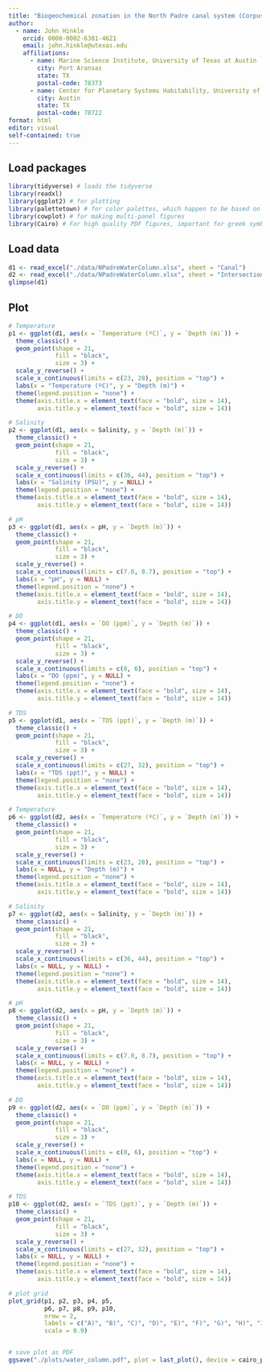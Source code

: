 ```yaml
---
title: "Biogeochemical zonation in the North Padre canal system (Corpus Christi, TX)"
author:
  - name: John Hinkle
    orcid: 0000-0002-6381-4621
    email: john.hinkle@utexas.edu
    affiliations:
      - name: Marine Science Institute, University of Texas at Austin
        city: Port Aransas
        state: TX
        postal-code: 78373
      - name: Center for Planetary Systems Habitability, University of Texas at Austin
        city: Austin
        state: TX
        postal-code: 78722
format: html
editor: visual
self-contained: true
---
```


## Load packages

```r
library(tidyverse) # loads the tidyverse
library(readxl)
library(ggplot2) # for plotting
library(palettetown) # for color palettes, which happen to be based on Pokemon
library(cowplot) # for making multi-panel figures
library(Cairo) # For high quality PDF figures, important for greek symbols
```

## Load data

```r
d1 <- read_excel("./data/NPadreWaterColumn.xlsx", sheet = "Canal")
d2 <- read_excel("./data/NPadreWaterColumn.xlsx", sheet = "Intersection")
glimpse(d1)
```

## Plot

```r
# Temperature
p1 <- ggplot(d1, aes(x = `Temperature (ºC)`, y = `Depth (m)`)) +
  theme_classic() +
  geom_point(shape = 21,
             fill = "black",
             size = 3) +
  scale_y_reverse() +
  scale_x_continuous(limits = c(23, 28), position = "top") +
  labs(x = "Temperature (ºC)", y = "Depth (m)") +
  theme(legend.position = "none") +
  theme(axis.title.x = element_text(face = "bold", size = 14),
        axis.title.y = element_text(face = "bold", size = 14))

# Salinity
p2 <- ggplot(d1, aes(x = Salinity, y = `Depth (m)`)) +
  theme_classic() +
  geom_point(shape = 21,
             fill = "black",
             size = 3) +
  scale_y_reverse() +
  scale_x_continuous(limits = c(36, 44), position = "top") +
  labs(x = "Salinity (PSU)", y = NULL) +
  theme(legend.position = "none") +
  theme(axis.title.x = element_text(face = "bold", size = 14),
        axis.title.y = element_text(face = "bold", size = 14))

# pH
p3 <- ggplot(d1, aes(x = pH, y = `Depth (m)`)) +
  theme_classic() +
  geom_point(shape = 21,
             fill = "black",
             size = 3) +
  scale_y_reverse() +
  scale_x_continuous(limits = c(7.0, 8.7), position = "top") +
  labs(x = "pH", y = NULL) +
  theme(legend.position = "none") +
  theme(axis.title.x = element_text(face = "bold", size = 14),
        axis.title.y = element_text(face = "bold", size = 14))

# DO
p4 <- ggplot(d1, aes(x = `DO (ppm)`, y = `Depth (m)`)) +
  theme_classic() +
  geom_point(shape = 21,
             fill = "black",
             size = 3) +
  scale_y_reverse() +
  scale_x_continuous(limits = c(0, 6), position = "top") +
  labs(x = "DO (ppm)", y = NULL) +
  theme(legend.position = "none") +
  theme(axis.title.x = element_text(face = "bold", size = 14),
        axis.title.y = element_text(face = "bold", size = 14))

# TDS
p5 <- ggplot(d1, aes(x = `TDS (ppt)`, y = `Depth (m)`)) +
  theme_classic() +
  geom_point(shape = 21,
             fill = "black",
             size = 3) +
  scale_y_reverse() +
  scale_x_continuous(limits = c(27, 32), position = "top") +
  labs(x = "TDS (ppt)", y = NULL) +
  theme(legend.position = "none") +
  theme(axis.title.x = element_text(face = "bold", size = 14),
        axis.title.y = element_text(face = "bold", size = 14))

# Temperature
p6 <- ggplot(d2, aes(x = `Temperature (ºC)`, y = `Depth (m)`)) +
  theme_classic() +
  geom_point(shape = 21,
             fill = "black",
             size = 3) +
  scale_y_reverse() +
  scale_x_continuous(limits = c(23, 28), position = "top") +
  labs(x = NULL, y = "Depth (m)") +
  theme(legend.position = "none") +
  theme(axis.title.x = element_text(face = "bold", size = 14),
        axis.title.y = element_text(face = "bold", size = 14))

# Salinity
p7 <- ggplot(d2, aes(x = Salinity, y = `Depth (m)`)) +
  theme_classic() +
  geom_point(shape = 21,
             fill = "black",
             size = 3) +
  scale_y_reverse() +
  scale_x_continuous(limits = c(36, 44), position = "top") +
  labs(x = NULL, y = NULL) +
  theme(legend.position = "none") +
  theme(axis.title.x = element_text(face = "bold", size = 14),
        axis.title.y = element_text(face = "bold", size = 14))

# pH
p8 <- ggplot(d2, aes(x = pH, y = `Depth (m)`)) +
  theme_classic() +
  geom_point(shape = 21,
             fill = "black",
             size = 3) +
  scale_y_reverse() +
  scale_x_continuous(limits = c(7.0, 8.7), position = "top") +
  labs(x = NULL, y = NULL) +
  theme(legend.position = "none") +
  theme(axis.title.x = element_text(face = "bold", size = 14),
        axis.title.y = element_text(face = "bold", size = 14))

# DO
p9 <- ggplot(d2, aes(x = `DO (ppm)`, y = `Depth (m)`)) +
  theme_classic() +
  geom_point(shape = 21,
             fill = "black",
             size = 3) +
  scale_y_reverse() +
  scale_x_continuous(limits = c(0, 6), position = "top") +
  labs(x = NULL, y = NULL) +
  theme(legend.position = "none") +
  theme(axis.title.x = element_text(face = "bold", size = 14),
        axis.title.y = element_text(face = "bold", size = 14))

# TDS
p10 <- ggplot(d2, aes(x = `TDS (ppt)`, y = `Depth (m)`)) +
  theme_classic() +
  geom_point(shape = 21,
             fill = "black",
             size = 3) +
  scale_y_reverse() +
  scale_x_continuous(limits = c(27, 32), position = "top") +
  labs(x = NULL, y = NULL) +
  theme(legend.position = "none") +
  theme(axis.title.x = element_text(face = "bold", size = 14),
        axis.title.y = element_text(face = "bold", size = 14))

# plot grid
plot_grid(p1, p2, p3, p4, p5,
          p6, p7, p8, p9, p10,
          nrow = 2, 
          labels = c("A)", "B)", "C)", "D)", "E)", "F)", "G)", "H)", "I)", "J)"),
          scale = 0.9)


# save plot as PDF
ggsave("./plots/water_column.pdf", plot = last_plot(), device = cairo_pdf, width = 10, height = 8)
```
